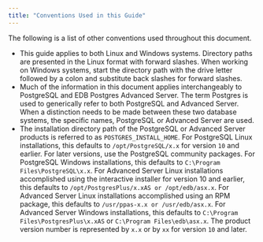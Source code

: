 ```yaml
---
title: "Conventions Used in this Guide"
---
```


<div id="conventions_used" class="registered_link"></div>


The following is a list of other conventions used throughout this document.

-   This guide applies to both Linux and Windows systems. Directory paths are presented in the Linux format with forward slashes. When working on Windows systems, start the directory path with the drive letter followed by a colon and substitute back slashes for forward slashes.
-   Much of the information in this document applies interchangeably to PostgreSQL and EDB Postgres Advanced Server. The term Postgres is used to generically refer to both PostgreSQL and Advanced Server. When a distinction needs to be made between these two database systems, the specific names, PostgreSQL or Advanced Server are used.
-   The installation directory path of the PostgreSQL or Advanced Server products is referred to as `POSTGRES_INSTALL_HOME`. For PostgreSQL Linux installations, this defaults to `/opt/PostgreSQL/x.x` for version `10` and earlier. For later versions, use the PostgreSQL community packages. For PostgreSQL Windows installations, this defaults to `C:\Program Files\PostgreSQL\x.x`. For Advanced Server Linux installations accomplished using the interactive installer for version 10 and earlier, this defaults to `/opt/PostgresPlus/x.xAS or /opt/edb/asx.x`. For Advanced Server Linux installations accomplished using an RPM package, this defaults to `/usr/ppas-x.x or /usr/edb/asx.x`. For Advanced Server Windows installations, this defaults to `C:\Program Files\PostgresPlus\x.xAS` or `C:\Program Files\edb\asx.x`. The product version number is represented by `x.x` or by `xx` for version `10` and later.
